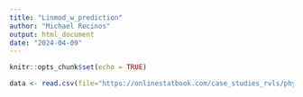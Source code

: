 ```yaml
---
title: "Linmod_w_prediction"
author: "Michael Recinos"
output: html_document
date: "2024-04-09"
---
```


```r
knitr::opts_chunk$set(echo = TRUE)

data <- read.csv(file="https://onlinestatbook.com/case_studies_rvls/physical_strength/data.txt",sep="",header=TRUE)  
```